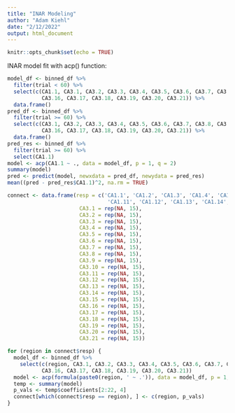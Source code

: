 ```yaml
---
title: "INAR Modeling"
author: "Adam Kiehl"
date: "2/12/2022"
output: html_document
---
```


```r
knitr::opts_chunk$set(echo = TRUE)

```

INAR model fit with acp() function:
```r
model_df <- binned_df %>%
  filter(trial < 60) %>%
  select(c(CA1.1, CA3.1, CA3.2, CA3.3, CA3.4, CA3.5, CA3.6, CA3.7, CA3.8, CA3.9, CA3.10, CA3.11, CA3.12, CA3.13, CA3.14, CA3.15,
           CA3.16, CA3.17, CA3.18, CA3.19, CA3.20, CA3.21)) %>%
  data.frame()
pred_df <- binned_df %>%
  filter(trial >= 60) %>%
  select(c(CA3.1, CA3.2, CA3.3, CA3.4, CA3.5, CA3.6, CA3.7, CA3.8, CA3.9, CA3.10, CA3.11, CA3.12, CA3.13, CA3.14, CA3.15,
           CA3.16, CA3.17, CA3.18, CA3.19, CA3.20, CA3.21)) %>%
  data.frame()
pred_res <- binned_df %>%
  filter(trial >= 60) %>%
  select(CA1.1)
model <- acp(CA1.1 ~ ., data = model_df, p = 1, q = 2)
summary(model)
pred <- predict(model, newxdata = pred_df, newydata = pred_res)
mean((pred - pred_res$CA1.1)^2, na.rm = TRUE)
```

```r
connect <- data.frame(resp = c('CA1.1', 'CA1.2', 'CA1.3', 'CA1.4', 'CA1.5', 'CA1.6', 'CA1.7', 'CA1.8', 'CA1.9', 'CA1.10',
                                'CA1.11', 'CA1.12', 'CA1.13', 'CA1.14', 'CA1.15'),
                       CA3.1 = rep(NA, 15),
                       CA3.2 = rep(NA, 15),
                       CA3.3 = rep(NA, 15),
                       CA3.4 = rep(NA, 15),
                       CA3.5 = rep(NA, 15),
                       CA3.6 = rep(NA, 15),
                       CA3.7 = rep(NA, 15),
                       CA3.8 = rep(NA, 15),
                       CA3.9 = rep(NA, 15),
                       CA3.10 = rep(NA, 15),
                       CA3.11 = rep(NA, 15),
                       CA3.12 = rep(NA, 15),
                       CA3.13 = rep(NA, 15),
                       CA3.14 = rep(NA, 15),
                       CA3.15 = rep(NA, 15),
                       CA3.16 = rep(NA, 15),
                       CA3.17 = rep(NA, 15),
                       CA3.18 = rep(NA, 15),
                       CA3.19 = rep(NA, 15),
                       CA3.20 = rep(NA, 15),
                       CA3.21 = rep(NA, 15))

for (region in connect$resp) {
  model_df <- binned_df %>%
    select(c(region, CA3.1, CA3.2, CA3.3, CA3.4, CA3.5, CA3.6, CA3.7, CA3.8, CA3.9, CA3.10, CA3.11, CA3.12, CA3.13, CA3.14, CA3.15,
           CA3.16, CA3.17, CA3.18, CA3.19, CA3.20, CA3.21))
  model <- acp(formula(paste0(region, ' ~ .')), data = model_df, p = 1, q = 2)
  temp <- summary(model)
  p_vals <- temp$coefficients[2:22, 4]
  connect[which(connect$resp == region), ] <- c(region, p_vals)
}
```




